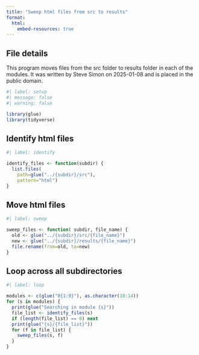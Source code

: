 ```yaml
---
title: "Sweep html files from src to results"
format: 
  html:
    embed-resources: true
---
```


## File details

This program moves files from the src folder to results folder in each of the modules. It was written by Steve Simon on 2025-01-08 and is placed in the public domain. 

```r
#| label: setup
#| message: false
#| warning: false

library(glue)
library(tidyverse)
```

## Identify html files

```r
#| label: identify

identify_files <- function(subdir) {
  list.files(
    path=glue("../{subdir}/src"),
    pattern="html")
}
```

## Move html files

```r
#| label: sweep

sweep_files <- function( subdir, file_name) {
  old <- glue("../{subdir}/src/{file_name}")
  new <- glue("../{subdir}/results/{file_name}")
  file.rename(from=old, to=new)
}
```

## Loop across all subdirectories

```r
#| label: loop

modules <- c(glue("0{1:9}"), as.character(10:14))
for (s in modules) {
  print(glue("Searching in module {s}"))
  file_list <- identify_files(s)
  if (length(file_list) == 0) next
  print(glue("{s}/{file_list}"))
  for (f in file_list) {
    sweep_files(s, f)
  }
}
```
